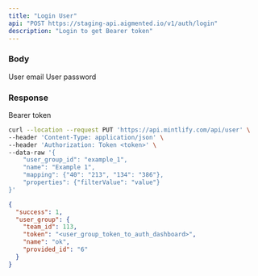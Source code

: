 ```yaml
---
title: "Login User"
api: "POST https://staging-api.aigmented.io/v1/auth/login"
description: "Login to get Bearer token"
---
```



### Body

<ParamField body="email" type="string">
  User email
</ParamField>

<ParamField body="password" type="string">
  User password
</ParamField>

### Response

<ResponseField name="token" type="string">
  Bearer token
</ResponseField>

<RequestExample>

```bash Example Request
curl --location --request PUT 'https://api.mintlify.com/api/user' \
--header 'Content-Type: application/json' \
--header 'Authorization: Token <token>' \
--data-raw '{
    "user_group_id": "example_1",
    "name": "Example 1",
    "mapping": {"40": "213", "134": "386"},
    "properties": {"filterValue": "value"}
}'
```

</RequestExample>

<ResponseExample>

```json Response
{
  "success": 1,
  "user_group": {
    "team_id": 113,
    "token": "<user_group_token_to_auth_dashboard>",
    "name": "ok",
    "provided_id": "6"
  }
}
```

</ResponseExample>
